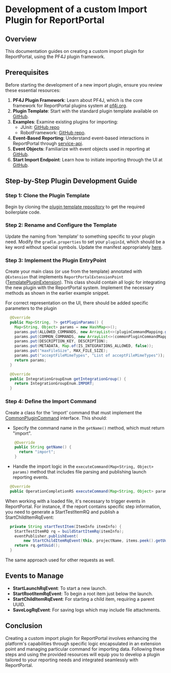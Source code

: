 # Development of a custom Import Plugin for ReportPortal

## Overview
This documentation guides on creating a custom import plugin for ReportPortal, using the PF4J plugin framework.

## Prerequisites
Before starting the development of a new import plugin, ensure you review these essential resources:

1. **PF4J Plugin Framework**: Learn about PF4J, which is the core framework for ReportPortal plugins system at [pf4j.org](https://pf4j.org).
2. **Plugin Template**: Start with the standard plugin template available on [GitHub](https://github.com/reportportal/plugin-template).
3. **Examples**: Examine existing plugins for importing:
   - JUnit: [GitHub repo](https://github.com/reportportal/plugin-import-junit)
   - RobotFramework: [GitHub repo](https://github.com/reportportal/plugin-import-robot).
4. **Event-Based Reporting**: Understand event-based interactions in ReportPortal through [service-api](https://github.com/reportportal/service-api/blob/develop/src/main/java/com/epam/ta/reportportal/reporting/event/EventBasedReporting.java).
5. **Event Objects**: Familiarize with event objects used in reporting at [GitHub](https://github.com/reportportal/commons/tree/develop/src/main/java/com/epam/reportportal/events).
6. **Start Import Endpoint**: Learn how to initiate importing through the UI at [GitHub](https://github.com/reportportal/service-api/blob/6d40590d21fef3299ed5b7e009b1cc7130863c21/src/main/java/com/epam/ta/reportportal/ws/controller/PluginController.java#L140).

## Step-by-Step Plugin Development Guide

### Step 1: Clone the Plugin Template
Begin by cloning the [plugin template repository](https://github.com/reportportal/plugin-template) to get the required boilerplate code.

### Step 2: Rename and Configure the Template
Update the naming from 'template' to something specific to your plugin need. Modify the `gradle.properties` to set your `pluginId`, which should be a key word without special symbols. Update the manifest appropriately [here](https://github.com/reportportal/plugin-template/blob/698a17a862eb4a8d52274242a9f8e4ec9e6ab799/plugin/build.gradle#L101).

### Step 3: Implement the Plugin EntryPoint
Create your main class (or use from the template) annotated with `@Extension` that implements `ReportPortalExtensionPoint` ([TemplatePluginExtension](https://github.com/reportportal/plugin-template/blob/main/plugin/src/main/java/com/epam/reportportal/extension/template/TemplatePluginExtension.java)).
This class should contain all logic for integrating the new plugin with the ReportPortal system. Implement the necessary methods as shown in the earlier example snippet.

For correct representation on the UI, there should be added specific parameters to the plugin

```java
  @Override
  public Map<String, ?> getPluginParams() {
    Map<String, Object> params = new HashMap<>();
    params.put(ALLOWED_COMMANDS, new ArrayList<>(pluginCommandMapping.get().keySet()));
    params.put(COMMON_COMMANDS, new ArrayList<>(commonPluginCommandMapping.get().keySet()));
    params.put(DESCRIPTION_KEY, DESCRIPTION);
    params.put(METADATA, Map.of(IS_INTEGRATIONS_ALLOWED, false));
    params.put("maxFileSize", MAX_FILE_SIZE);
    params.put("acceptFileMimeTypes", "List of acceptFileMimeTypes"));
    return params;
  }

  @Override
  public IntegrationGroupEnum getIntegrationGroup() {
    return IntegrationGroupEnum.IMPORT;
  }
```

### Step 4: Define the Import Command
Create a class for the 'import' command that must implement the [CommonPluginCommand](https://github.com/reportportal/plugin-api/blob/develop/src/main/java/com/epam/reportportal/extension/CommonPluginCommand.java) interface. This should:
- Specify the command name in the `getName()` method, which must return "import".
```java
    @Override
    public String getName() {
      return "import";
    }
```

- Handle the import logic in the `executeCommand(Map<String, Object> params)` method that includes file parsing and publishing launch reporting events.
```java
  @Override
  public OperationCompletionRS executeCommand(Map<String, Object> params) {}
```

When working with a loaded file, it's necessary to trigger events in ReportPortal. For instance, if the report contains specific step information, you need to generate a StartTestItemRQ and publish a StartChildItemRqEvent:

```java
  private String startTestItem(ItemInfo itemInfo) {
    StartTestItemRQ rq = buildStartItemRq(itemInfo);
    eventPublisher.publishEvent(
        new StartChildItemRqEvent(this, projectName, items.peek().getUuid(), rq));
    return rq.getUuid();
  }
```

The same approach used for other requests as well.

## Events to Manage
- **StartLaunchRqEvent**: To start a new launch.
- **StartRootItemRqEvent**: To begin a root item just below the launch.
- **StartChildItemRqEvent**: For starting a child item, requiring a parent UUID.
- **SaveLogRqEvent**: For saving logs which may include file attachments.

## Conclusion
Creating a custom import plugin for ReportPortal involves enhancing the platform's capabilities through specific logic encapsulated in an extension point and managing particular command for importing data. Following these steps and using the provided resources will equip you to develop a plugin tailored to your reporting needs and integrated seamlessly with ReportPortal.
